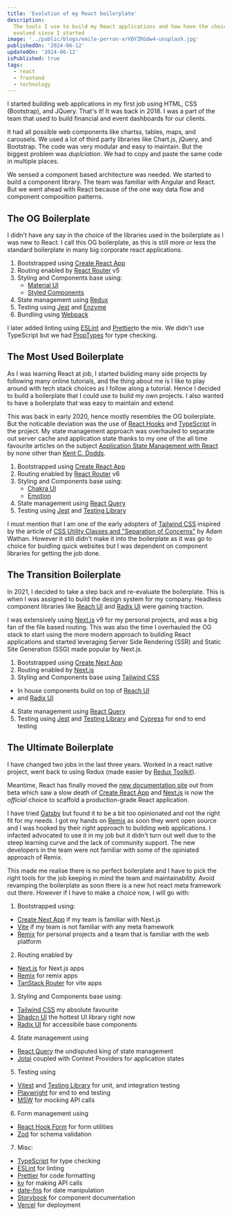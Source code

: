 ```yaml
---
title: 'Evolution of my React boilerplate'
description:
  The tools I use to build my React applications and how have the choices
  evolved since I started
image: '../public/blogs/emile-perron-xrVDYZRGdw4-unsplash.jpg'
publishedOn: '2024-06-12'
updatedOn: '2024-06-12'
isPublished: true
tags:
  - react
  - frontend
  - technology
---
```


I started building web applications in my first job using HTML, CSS (Bootstrap),
and JQuery. That's it! It was back in 2018. I was a part of the team that used
to build financial and event dashboards for our clients.

It had all possible web components like chartss, tables, maps, and carousels. We
used a lot of third party libraries like Chart.js, jQuery, and Bootstrap. The
code was very modular and easy to maintain. But the biggest problem was
_duplciation_. We had to copy and paste the same code in multiple places.

We sensed a component based architecture was needed. We started to build a
component library. The team was familiar with Angular and React. But we went
ahead with React because of the one way data flow and component composition
patterns.

## The OG Boilerplate

I didn't have any say in the choice of the libraries used in the boilerplate as
I was new to React. I call this OG boilerplate, as this is still more or less
the standard boilerplate in many big corporate react applications.

1. Bootstrapped using
   [Create React App](https://github.com/facebook/create-react-app)
2. Routing enabled by
   [React Router](https://github.com/ReactTraining/react-router) v5
3. Styling and Components base using:
   - [Material UI](https://github.com/mui-org/material-ui)
   - [Styled Components](https://github.com/styled-components/styled-components)
4. State management using [Redux](https://github.com/reduxjs/redux)
5. Testing using [Jest](https://github.com/facebook/jest) and
   [Enzyme](https://github.com/airbnb/enzyme)
6. Bundling using [Webpack](https://github.com/webpack/webpack)

I later added linting using [ESLint](https://github.com/eslint/eslint) and
[Prettier](https://github.com/prettier/prettier)to the mix. We didn't use
TypeScript but we had [PropTypes](https://github.com/facebook/prop-types) for
type checking.

## The Most Used Boilerplate

As I was learning React at job, I started building many side projects by
following many online tutorials, and the thing about me is I like to play around
with tech stack choices as I follow along a tutorial. Hence I decided to build a
boilerplate that I could use to build my own projects. I also wanted to have a
boilerplate that was easy to maintain and extend.

This was back in early 2020, hence mostly resembles the OG boilerplate. But the
noticable deviation was the use of
[React Hooks](https://reactjs.org/docs/hooks-intro.html) and
[TypeScript](https://www.typescriptlang.org/) in the project. My state
management approach was overhauled to separate out server cache and application
state thanks to my one of the all time favourite articles on the subject
[Application State Management with React](https://kentcdodds.com/blog/application-state-management-with-react)
by none other than [Kent C. Dodds](https://twitter.com/kentcdodds).

1. Bootstrapped using
   [Create React App](https://github.com/facebook/create-react-app)
2. Routing enabled by
   [React Router](https://github.com/ReactTraining/react-router) v6
3. Styling and Components base using:
   - [Chakra UI](https://github.com/chakra-ui/chakra-ui)
   - [Emotion](https://github.com/emotion-js/emotion)
4. State management using [React Query](https://react-query.tanstack.com/)
5. Testing using [Jest](https://github.com/facebook/jest) and
   [Testing Library](https://testing-library.com/)

I must mention that I am one of the early adopters of
[Tailwind CSS](https://tailwindcss.com/) inspired by the article of
[CSS Utility Classes and "Separation of Concerns"](https://adamwathan.me/css-utility-classes-and-separation-of-concerns/)
by Adam Wathan. However it still didn't make it into the boilerplate as it was
go to choice for buidling quick websites but I was dependent on component
libraries for getting the job done.

## The Transition Boilerplate

In 2021, I decided to take a step back and re-evaluate the boilerplate. This is
when I was assigned to build the design system for my company. Headless
component libraries like [Reach UI](https://reach.tech/) and
[Radix UI](https://www.radix-ui.com/) were gaining traction.

I was extensively using [Next.js](https://nextjs.org/) v9 for my personal
projects, and was a big fan of the file based routing. This was also the time I
overhauled the OG stack to start using the more modern approach to building
React applications and started leveraging Server Side Rendering (SSR) and Static
Site Generation (SSG) made popular by Next.js.

1. Bootstrapped using [Create Next App](https://nextjs.org/docs/getting-started)
2. Routing enabled by [Next.js](https://nextjs.org/docs/routing/introduction)
3. Styling and Components base using [Tailwind CSS](https://tailwindcss.com/)

- In house components build on top of [Reach UI](https://reach.tech/)
- and [Radix UI](https://www.radix-ui.com/)

4. State management using [React Query](https://react-query.tanstack.com/)
5. Testing using [Jest](https://jestjs.io/) and
   [Testing Library](https://testing-library.com/) and
   [Cypress](https://www.cypress.io/) for end to end testing

## The Ultimate Boilerplate

I have changed two jobs in the last three years. Worked in a react native
project, went back to using Redux (made easier by
[Redux Toolkit](https://redux-toolkit.js.org/)).

Meantime, React has finally moved the
[new documentation site](https://react.dev/learn/start-a-new-react-project) out
from beta which saw a slow death of
[Create React App](https://create-react-app.dev/) and
[Next.js](https://nextjs.org/) is now the _official_ choice to scaffold a
production-grade React application.

I have tried [Gatsby](https://www.gatsbyjs.com/) but found it to be a bit too
opinionated and not the right fit for my needs. I got my hands on
[Remix](https://remix.run/) as soon they went open source and I was hooked by
their _right_ approach to building web applications. I infacted advocated to use
it in my job but it didn't turn out well due to the steep learning curve and the
lack of community support. The new developers in the team were not familiar with
some of the opiniated approach of Remix.

This made me realise there is no perfect boilerplate and I have to pick the
right tools for the job keeping in mind the team and maintainability. Avoid
revamping the boilerplate as soon there is a new hot react meta framework out
there. However if I have to make a choice now, I will go with:

1. Bootstrapped using:

- [Create Next App](https://nextjs.org/docs/getting-started) if my team is
  familiar with Next.js
- [Vite](https://vitejs.dev/) if my team is not familiar with any meta framework
- [Remix](https://remix.run/) for personal projects and a team that is familiar
  with the web platform

2. Routing enabled by

- [Next.js](https://nextjs.org/docs/routing/introduction) for Next.js apps
- [Remix](https://remix.run/) for remix apps
- [TanStack Router](https://tanstack.com/router/latest) for vite apps

3. Styling and Components base using:

- [Tailwind CSS](https://tailwindcss.com/) my absolute favourite
- [Shadcn UI](https://shadcn.com/ui) the hottest UI library right now
- [Radix UI](https://www.radix-ui.com/) for accessibile base components

4. State management using

- [React Query](https://react-query.tanstack.com/) the undisputed king of state
  management
- [Jotai](https://jotai.org/) coupled with Context Providers for application
  states

5. Testing using

- [Vitest](https://vitest.dev/) and
  [Testing Library](https://testing-library.com/) for unit, and integration
  testing
- [Playwright](https://playwright.dev/) for end to end testing
- [MSW](https://mswjs.io/) for mocking API calls

6. Form management using

- [React Hook Form](https://react-hook-form.com/) for form utilities
- [Zod](https://github.com/colinhacks/zod) for schema validation

7. Misc:

- [TypeScript](https://www.typescriptlang.org/) for type checking
- [ESLint](https://eslint.org/) for linting
- [Prettier](https://prettier.io/) for code formatting
- [ky](https://github.com/sindresorhus/ky) for making API calls
- [date-fns](https://date-fns.org/) for date manipulation
- [Storybook](https://storybook.js.org/) for component documentation
- [Vercel](https://vercel.com/) for deployment

